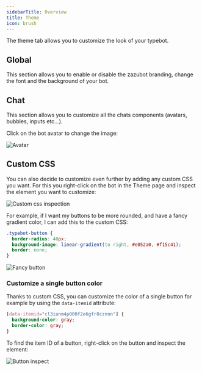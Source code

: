 ```yaml
---
sidebarTitle: Overview
title: Theme
icon: brush
---
```



The theme tab allows you to customize the look of your typebot.

## Global

This section allows you to enable or disable the zazubot branding, change the font and the background of your bot.

## Chat

This section allows you to customize all the chats components (avatars, bubbles, inputs etc...).

Click on the bot avatar to change the image:

<Frame>
  <img src="/images/theme/avatar.png" alt="Avatar" />
</Frame>

## Custom CSS

You can also decide to customize even further by adding any custom CSS you want. For this you right-click on the bot in the Theme page and inspect the element you want to customize:

<Frame>
  <img src="/images/theme/custom-css.png" alt="Custom css inspection" />
</Frame>

For example, if I want my buttons to be more rounded, and have a fancy gradient color, I can add this to the custom CSS:

```css
.typebot-button {
  border-radius: 40px;
  background-image: linear-gradient(to right, #e052a0, #f15c41);
  border: none;
}
```

<Frame>
  <img src="/images/theme/fancy-button.png" alt="Fancy button" />
</Frame>

### Customize a single button color

Thanks to custom CSS, you can customize the color of a single button for example by using the `data-itemid` attribute:

```css
[data-itemid="cl3iunm4p000f2e6gfr8cznnn"] {
  background-color: gray;
  border-color: gray;
}
```

To find the item ID of a button, right-click on the button and inspect the element:

<Frame>
  <img src="/images/theme/button-inspect.png" alt="Button inspect" />
</Frame>

<LoomVideo id="8bf5e1631879467e94665df2e56fca9a" />
